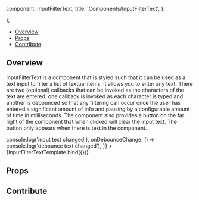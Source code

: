 
  component: InputFilterText,
  title: 'Components/InputFilterText',
};

<Meta title="Components/InputFilterText" component={InputFilterText} />

  <div className="w-80">
    <InputFilterText {...args} />
  </div>
);

<Heading
  title="InputFilterText"
  componentRelativePath="InputFilterText/InputFilterText.tsx"
/>

- [Overview](#overview)
- [Props](#props)
- [Contribute](#contribute)

## Overview

InputFilterText is a component that is styled such that it can be used as a text
input to filter a list of textual items. It allows you to enter any text. There
are two (optional) callbacks that can be invoked as the characters of the text
are entered: one callback is invoked as each character is typed and another is
debounced so that any filtering can occur once the user has entered a
significant amount of info and pausing by a configurable amount of time in
milliseconds. The component also provides a button on the far right of the
component that when clicked will clear the input text. The button only appears
when there is text in the component.

<Canvas>
  <Story
    name="Overview"
    args={{
      className: 'w-full text-white',
      placeholder: 'Search for...',
      onChange: () => console.log('input text changed'),
      onDebounceChange: () => console.log('debounce text changed'),
    }}
  >
    {InputFilterTextTemplate.bind({})}
  </Story>
</Canvas>

## Props

<ArgsTable of={InputFilterText} />

## Contribute

<Footer componentRelativePath="InputFilterText/__stories__/InputFilterText.stories.mdx" />
